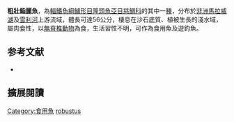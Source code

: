 {{Speciesbox
| name = 粗壯鮨麗魚
| status = LC
| status_system = IUCN3.1
| image = 
| image_width = 240px
| genus = Serranochromis
| species = robustus
| authority = [[Günther|Günther]], 1864
| synonyms = *''Hemichromis robustus''<br /><small>Günther, 1864</small>
*''Paratilapia robusta''<br /><small>Günther, 1864</small>
*''Serranochromis robusta''<br /><small>Günther, 1864</small>
*''Serranochromis robustus robustus''<br /><small>Günther, 1864</small>
}}

'''粗壯鮨麗魚'''，為[[輻鰭魚綱|輻鰭魚綱]][[鱸形目|鱸形目]][[隆頭魚亞目|隆頭魚亞目]][[慈鯛科|慈鯛科]]的其中一[[種|種]]，分布於[[非洲|非洲]][[馬拉威湖|馬拉威湖]]及[[雪利河|雪利河]]上游流域，體長可達56公分，棲息在沙石底質、植被生長的淺水域，屬肉食性，以[[無脊椎動物|無脊椎動物]]為食，生活習性不明，可作為食用魚及遊釣魚。
==参考文献==
*{{FishBase_species|genus=Serranochromis|species=robustus|year=2013|month=5}}

== 擴展閱讀 ==
{{refbegin}}
{{wikispecies-inline|Serranochromis robustus|粗壯鮨麗魚}}
{{refend}}
{{Taxonbar|from=Q3643468}}

[[Category:食用魚|Category:食用魚]]
[[Category:鮨麗魚屬|robustus]]


{{鱸形目小作品}}